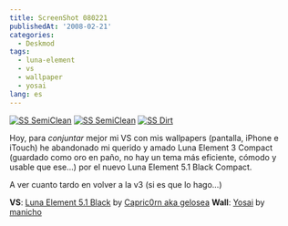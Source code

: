 ```yaml
---
title: ScreenShot 080221
publishedAt: '2008-02-21'
categories:
  - Deskmod
tags:
  - luna-element
  - vs
  - wallpaper
  - yosai
lang: es
---
```


[![SS SemiClean](/images/legacy/ss080221-clean.jpeg 'SS Clean')](/images/legacy/ss080221-clean.jpeg)
[![SS SemiClean](/images/legacy/ss080221-sclean.jpeg)](/images/legacy/ss080221-sclean.jpeg 'SS SemiClean')
[![SS Dirt](/images/legacy/ss080221-dirt.jpeg)](/images/legacy/ss080221-dirt.jpeg 'SS Dirt')

Hoy, para _conjuntar_ mejor mi VS con mis wallpapers (pantalla, iPhone e iTouch) he abandonado mi querido y amado Luna Element 3 Compact (guardado como oro en paño, no hay un tema más eficiente, cómodo y usable que ese...) por el nuevo Luna Element 5.1 Black Compact.

A ver cuanto tardo en volver a la v3 (si es que lo hago...)

**VS**: [Luna Element 5.1 Black](http://gelosea.deviantart.com/art/Luna-Element-v5-1-Black-57571128) by [Capric0rn aka gelosea](http://gelosea.deviantart.com/) **Wall**: [Yosai](http://manicho.deviantart.com/art/Yosai-73401838) by [manicho](http://manicho.deviantart.com/)
